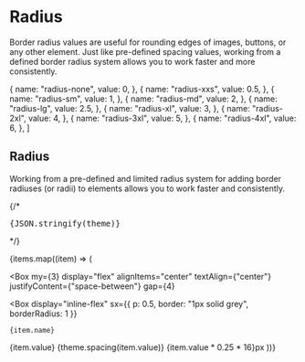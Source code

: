 

<Meta title="Foundations/Radius" />

# Radius

Border radius values are useful for rounding edges of images, buttons, or any other element. Just like pre-defined spacing values, working from a defined border radius system allows you to work faster and more consistently.

  {
    name: "radius-none",
    value: 0,
  },
  {
    name: "radius-xxs",
    value: 0.5,
  },
  {
    name: "radius-sm",
    value: 1,
  },
  {
    name: "radius-md",
    value: 2,
  },
  {
    name: "radius-lg",
    value: 2.5,
  },
  {
    name: "radius-xl",
    value: 3,
  },
  {
    name: "radius-2xl",
    value: 4,
  },
  {
    name: "radius-3xl",
    value: 5,
  },
  {
    name: "radius-4xl",
    value: 6,
  },
]

## Radius

Working from a pre-defined and limited radius system for adding border radiuses (or radii) to elements allows you to work faster and consistently.

{/* <pre>{JSON.stringify(theme)}</pre> */}

{items.map((item) => (

<Box
  my={3}
  display="flex"
  alignItems="center"
  textAlign={"center"}
  justifyContent={"space-between"}
  gap={4}
>
  <Box
    display="inline-flex"
    sx={{ p: 0.5, border: "1px solid grey", borderRadius: 1 }}
  >
    {item.name}
  </Box>
  <Box display="inline-flex">{item.value}</Box>
  <Box display="inline-flex">{theme.spacing(item.value)}</Box>
  <Box display="inline-flex">{item.value * 0.25 * 16}px</Box>
  <Box
    sx={{
      width: 120,
      height: 36,
      borderRadius: item.value,
      bgcolor: theme.palette.primary["50"],
      border: 1,
      borderColor: theme.palette.primary["500"],
      // borderTop: 1,
      // borderRight: 1,
    }}
  />
</Box>
))}
